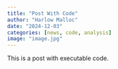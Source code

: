 ```yaml
---
title: "Post With Code"
author: "Harlow Malloc"
date: "2024-12-03"
categories: [news, code, analysis]
image: "image.jpg"
---
```


This is a post with executable code.

